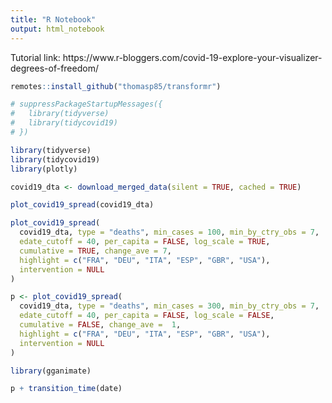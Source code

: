 ```yaml
---
title: "R Notebook"
output: html_notebook
---
```


Tutorial link: https://www.r-bloggers.com/covid-19-explore-your-visualizer-degrees-of-freedom/

```r
remotes::install_github("thomasp85/transformr")

# suppressPackageStartupMessages({
#   library(tidyverse)
#   library(tidycovid19)
# })

library(tidyverse)
library(tidycovid19)
library(plotly)

covid19_dta <- download_merged_data(silent = TRUE, cached = TRUE)

plot_covid19_spread(covid19_dta)
```

```r
plot_covid19_spread(
  covid19_dta, type = "deaths", min_cases = 100, min_by_ctry_obs = 7,
  edate_cutoff = 40, per_capita = FALSE, log_scale = TRUE,
  cumulative = TRUE, change_ave = 7,
  highlight = c("FRA", "DEU", "ITA", "ESP", "GBR", "USA"),
  intervention = NULL
)
```

```r
p <- plot_covid19_spread(
  covid19_dta, type = "deaths", min_cases = 300, min_by_ctry_obs = 7,
  edate_cutoff = 40, per_capita = FALSE, log_scale = FALSE,
  cumulative = FALSE, change_ave =  1,
  highlight = c("FRA", "DEU", "ITA", "ESP", "GBR", "USA"),
  intervention = NULL
)

library(gganimate)

p + transition_time(date)
```


